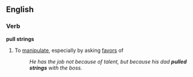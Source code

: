 ==English==
===Verb===
'''pull strings'''
#To [[manipulate]], especially by asking [[favors]] of 
#:''He has the job not because of talent, but because his dad '''pulled strings''' with the boss.''